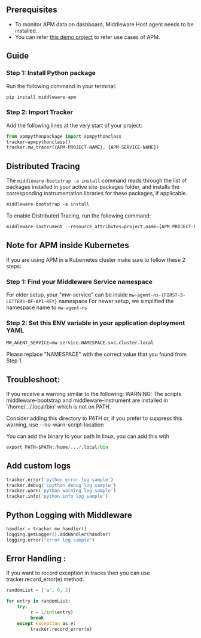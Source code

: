 ## Prerequisites

* To monitor APM data on dashboard, Middleware Host agent needs to be installed.
* You can refer [this demo project](https://github.com/middleware-labs/demo-apm/tree/master/python) to refer use cases
  of APM.

## Guide
### Step 1: Install Python package
Run the following command in your terminal:
```python
pip install middleware-apm
```

### Step 2: Import Tracker
Add the following lines at the very start of your project:
```python
from apmpythonpackage import apmpythonclass
tracker=apmpythonclass()
tracker.mw_tracer({APM-PROJECT-NAME}, {APM-SERVICE-NAME})
```

## Distributed Tracing
The `middleware-bootstrap -a install` command reads through the list of packages installed in your active site-packages folder, and installs the corresponding instrumentation libraries for these packages, if applicable.
```python
middleware-bootstrap -a install
```

To enable Distributed Tracing, run the following command:
```python
middleware-instrument --resource_attributes=project.name={APM-PROJECT-NAME} --metrics_exporter none --exporter_otlp_endpoint http://localhost:9319  --traces_exporter otlp --service_name {APM-SERVICE-NAME} python3 <your-file-name>.py
```

## Note for APM inside Kubernetes
If you are using APM in a Kubernetes cluster make sure to follow these 2 steps:

### Step 1: Find your Middleware Service namespace
For older setup, your "mw-service" can be inside `mw-agent-ns-{FIRST-5-LETTERS-OF-API-KEY}` namespace
For newer setup, we simplified the namespace name to `mw-agent-ns`

### Step 2: Set this ENV variable in your application deployment YAML
```python
MW_AGENT_SERVICE=mw-service.NAMESPACE.svc.cluster.local
```
<Note>Please replace "NAMESPACE" with the correct value that you found from Step 1. </Note>

## Troubleshoot:
If you receive a warning similar to the following:
<Note>
WARNING: The scripts middleware-bootstrap and middleware-instrument are installed in '/home/.../.local/bin' which is not on PATH.

Consider adding this directory to PATH or, if you prefer to suppress this warning, use --no-warn-script-location
</Note>

You can add the binary to your path 
In linux, you can add this with
```python
export PATH=$PATH:/home/.../.local/bin
```

## Add custom logs
```python
tracker.error('python error log sample')
tracker.debug('ipython debug log sample')
tracker.warn('python warning log sample')
tracker.info('python info log sample')
```

## Python Logging with Middleware
```python
handler = tracker.mw_handler()
logging.getLogger().addHandler(handler)
logging.error("error log sample")
```

## Error Handling :
If you want to record exception in traces then you can use tracker.record_error(e) method.

```python
randomList = ['a', 0, 2]

for entry in randomList:
    try:
         r = 1/int(entry)
         break
    except Exception as e:
         tracker.record_error(e)
```
 
